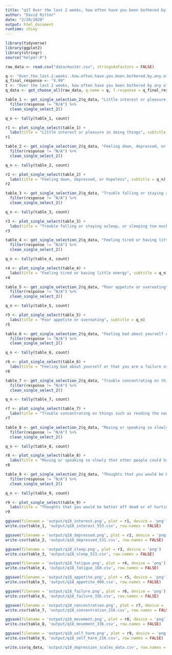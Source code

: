 ```yaml
---
title: "q17 Over the last 2 weeks, how often have you been bothered by any of the following problems? (depression scale)" 
author: "David Ritter"
date: "2/20/2020"
output: html_document
runtime: shiny
---
```

 
```r
library(tidyverse)
library(ggplot2)
library(stringr)
source("helper.R")
```

```r
raw_data <- read.csv("data/master.csv", stringsAsFactors = FALSE)
```

```r
q <- "Over.the.last.2.weeks..how.often.have.you.been.bothered.by.any.of.the.following.problems..1"
q_final_response <- "X.99"
t <- "Over the last 2 weeks, how often have you been bothered by any of the following problems?"
q_data <- get_choose_all(raw_data, q.name = q, f.response = q_final_response)
```

```r
table_1 <- get_single_selection_2(q_data, "Little interest or pleasure in doing things") %>%
  filter(response != "N/A") %>%
  clean_single_select_2()

q_n <- tally(table_1, count)

r1 <- plot_single_select(table_1) +
  labs(title = "Little interest or pleasure in doing things", subtitle = q_n)
r1
```


```r
table_2 <- get_single_selection_2(q_data, "Feeling down, depressed, or hopeless") %>%
  filter(response != "N/A") %>%
  clean_single_select_2()

q_n <- tally(table_2, count)

r2 <- plot_single_select(table_2) +
  labs(title = "Feeling down, depressed, or hopeless", subtitle = q_n)
r2
```

```r
table_3 <- get_single_selection_2(q_data, "Trouble falling or staying asleep, or sleeping too much") %>%
  filter(response != "N/A") %>%
  clean_single_select_2()

q_n <- tally(table_3, count)

r3 <- plot_single_select(table_3) +
  labs(title = "Trouble falling or staying asleep, or sleeping too much", subtitle = q_n)
r3
```

```r
table_4 <- get_single_selection_2(q_data, "Feeling tired or having little energy") %>%
  filter(response != "N/A") %>%
  clean_single_select_2()

q_n <- tally(table_4, count)

r4 <- plot_single_select(table_4) +
  labs(title = "Feeling tired or having little energy", subtitle = q_n)
r4
```

```r
table_5 <- get_single_selection_2(q_data, "Poor appetite or overeating") %>%
  filter(response != "N/A") %>%
  clean_single_select_2()

q_n <- tally(table_5, count)

r5 <- plot_single_select(table_5) +
  labs(title = "Poor appetite or overeating", subtitle = q_n)
r5
```

```r
table_6 <- get_single_selection_2(q_data, "Feeling bad about yourself or that you are a failure or have let yourself or your family down") %>%
  filter(response != "N/A") %>%
  clean_single_select_2()

q_n <- tally(table_6, count)

r6 <- plot_single_select(table_6) +
  labs(title = "Feeling bad about yourself or that you are a failure or have let yourself or your family down", subtitle = q_n)
r6
```

```r
table_7 <- get_single_selection_2(q_data, "Trouble concentrating on things such as reading the newspaper or watching television") %>%
  filter(response != "N/A") %>%
  clean_single_select_2()

q_n <- tally(table_7, count)

r7 <- plot_single_select(table_7) +
  labs(title = "Trouble concentrating on things such as reading the newspaper or watching television", subtitle = q_n)
r7
```

```r
table_8 <- get_single_selection_2(q_data, "Moving or speaking so slowly that other people could have noticed, or the opposite: being so fidgety or restless that you have been moving around a lot more than usual") %>%
  filter(response != "N/A") %>%
  clean_single_select_2()

q_n <- tally(table_8, count)

r8 <- plot_single_select(table_8) +
  labs(title = "Moving or speaking so slowly that other people could have noticed, or the opposite: being so fidgety or restless that you have been moving around a lot more than usual", subtitle = q_n)
r8
```

```r
table_9 <- get_single_selection_2(q_data, "Thoughts that you would be better off dead or of hurting yourself in some way") %>%
  filter(response != "N/A") %>%
  clean_single_select_2()

q_n <- tally(table_9, count)

r9 <- plot_single_select(table_9) +
  labs(title = "Thoughts that you would be better off dead or of hurting yourself in some way", subtitle = q_n)
r9
```

```r
ggsave(filename = 'output/q18_interest.png', plot = r1, device = 'png')
write.csv(table_1, 'output/q18_interest_553.csv', row.names = FALSE)

ggsave(filename = 'output/q18_depressed.png', plot = r2, device = 'png')
write.csv(table_2, 'output/q18_depressed_531.csv', row.names = FALSE)

ggsave(filename = 'output/q18_sleep.png', plot = r3, device = 'png')
write.csv(table_3, 'output/q18_sleep_523.csv', row.names = FALSE)

ggsave(filename = 'output/q18_fatigue.png', plot = r4, device = 'png')
write.csv(table_4, 'output/q18_fatigue_168.csv', row.names = FALSE)

ggsave(filename = 'output/q18_appetite.png', plot = r5, device = 'png')
write.csv(table_5, 'output/q18_appetite_408.csv', row.names = FALSE)

ggsave(filename = 'output/q18_failure.png', plot = r6, device = 'png')
write.csv(table_6, 'output/q18_failure_336.csv', row.names = FALSE)

ggsave(filename = 'output/q18_concentration.png', plot = r7, device = 'png')
write.csv(table_7, 'output/q18_concentration_216.csv', row.names = FALSE)

ggsave(filename = 'output/q18_movement.png', plot = r8, device = 'png')
write.csv(table_8, 'output/q18_movement_336.csv', row.names = FALSE)

ggsave(filename = 'output/q18_self_harm.png', plot = r9, device = 'png')
write.csv(table_9, 'output/q18_self_harm_216.csv', row.names = FALSE)

write.csv(q_data, 'output/q18_depression_scales_data.csv', row.names = FALSE)
```